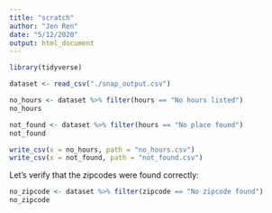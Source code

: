 ```yaml
---
title: "scratch"
author: "Jen Ren"
date: "5/12/2020"
output: html_document
---
```


```r
library(tidyverse)
```


```r
dataset <- read_csv("./snap_output.csv")
```

```r
no_hours <- dataset %>% filter(hours == "No hours listed")
no_hours
```

```r
not_found <- dataset %>% filter(hours == "No place found")
not_found
```

```r
write_csv(x = no_hours, path = "no_hours.csv")
write_csv(x = not_found, path = "not_found.csv")
```

Let's verify that the zipcodes were found correctly:

```r
no_zipcode <- dataset %>% filter(zipcode == "No zipcode found")
no_zipcode
```


